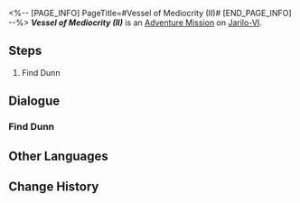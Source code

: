 <%-- [PAGE_INFO]
PageTitle=#Vessel of Mediocrity (II)#
[END_PAGE_INFO] --%>
{{Stub|Dialogue.}}
{{Mission Infobox
|id            = 2011104
|title         = 
|image         = <!--Mission Vessel of Mediocrity (II).png-->
|type          = Adventure
|event_name    = 
|chapter       = 
|requirements  = Complete [[Adventure Mission]] ''[[Vessel of Mediocrity (II)]]'' and wait for the next Daily [[Reset]]
|summary       = <!--official mission summary from Fate's Atlas-->
|characters    = Dunn; Trailblazer
|startLocation = [[Jarilo-VI]] - [[Silvermane Guard Restricted Zone]]
|world         = Jarilo-VI
|area          = Silvermane Guard Restricted Zone
|prev          = 
|next          = 
|rewards       = Cyrille: An Old Letter*1 { text = Cyrille: An Old Letter }
}}
'''''Vessel of Mediocrity (II)''''' is an [[Adventure Mission]] on [[Jarilo-VI]].

==Steps==
# Find Dunn

<!--
==Gameplay Notes==

--><!--
==Trial Character==

-->
==Dialogue==
{{Stub Dialogue}}
{{Dialogue Start}}
:{{tx}}
{{Dialogue End}}

===Find Dunn===
{{Mission Description|type=adventure|location=Silvermane Guard Restricted Zone|update|Dunn pings you a message, claiming to have found something interesting back where you solved the box puzzles.<br />Go to the Silvermane Guard Restricted Zone and chat with him. See if Dunn's clues can help you understand Cyrille a little better.}}
{{Dialogue Start}}
:{{tx}}
{{Dialogue End}}

==Other Languages==
{{Other Languages
|en   = Vessel of Mediocrity (II)
|zhs  = 庸人的容器•其二
|zht  = 庸人的容器•其二
|ja   = 凡人の容器・その2
|ko   = 어리석은 자의 용기(容器)•2
|es   = Recipiente de la mediocridad&nbsp;II
|fr   = Réceptacle de médiocrité (II)
|ru   = Сосуд заурядности II
|th   = ภาชนะแห่งสามัญ 2
|vi   = Rương Của Kẻ Tầm Thường-2
|de   = Behältnis des Mittelmaßes (Teil 2)
|id   = Wadah Orang Biasa (Bagian II)
|pt   = Recipiente da Mediocridade (II)
}}

==Change History==
{{Change History|1.0}}
